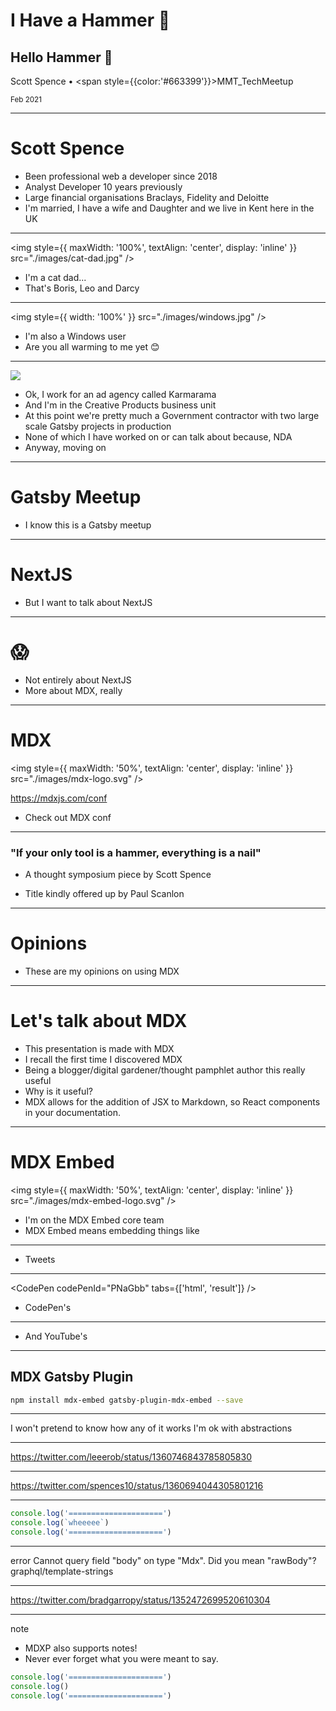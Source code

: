 # I Have a Hammer 👋

## Hello Hammer 🔨

Scott Spence • <span style={{color:'#663399'}}>MMT_TechMeetup</span>

<small>Feb 2021</small>

---

# Scott Spence

<Note>

- Been professional web a developer since 2018
- Analyst Developer 10 years previously
- Large financial organisations Braclays, Fidelity and Deloitte
- I'm married, I have a wife and Daughter and we live in Kent here in
  the UK

</Note>

---

<img
  style={{ maxWidth: '100%', textAlign: 'center', display: 'inline' }}
  src="./images/cat-dad.jpg"
/>

<Note>

- I'm a cat dad...
- That's Boris, Leo and Darcy

</Note>

---

<img style={{ width: '100%' }} src="./images/windows.jpg" />

<Note>

- I'm also a Windows user
- Are you all warming to me yet 😊

</Note>

---

<img src="./images/karma-logo.svg" />

<Note>

- Ok, I work for an ad agency called Karmarama
- And I'm in the Creative Products business unit
- At this point we're pretty much a Government contractor with two
  large scale Gatsby projects in production
- None of which I have worked on or can talk about because, NDA
- Anyway, moving on

</Note>

---

# Gatsby Meetup

<Note>

- I know this is a Gatsby meetup

</Note>

---

# NextJS

<Note>

- But I want to talk about NextJS

</Note>

---

# 😱

<Note>

- Not entirely about NextJS
- More about MDX, really

</Note>

---

# MDX

<img
  style={{ maxWidth: '50%', textAlign: 'center', display: 'inline' }}
  src="./images/mdx-logo.svg"
/>

https://mdxjs.com/conf

<Note>

- Check out MDX conf

</Note>

---

### "If your only tool is a hammer, everything is a nail"

- A thought symposium piece by Scott Spence

<Note>

- Title kindly offered up by Paul Scanlon

</Note>

---

# Opinions

<Note>

- These are my opinions on using MDX

</Note>

---

# Let's talk about MDX

<Note>

- This presentation is made with MDX
- I recall the first time I discovered MDX
- Being a blogger/digital gardener/thought pamphlet author this really
  useful
- Why is it useful?
- MDX allows for the addition of JSX to Markdown, so React components
  in your documentation.

</Note>

---

# MDX Embed

<img
  style={{ maxWidth: '50%', textAlign: 'center', display: 'inline' }}
  src="./images/mdx-embed-logo.svg"
/>

<Note>

- I'm on the MDX Embed core team
- MDX Embed means embedding things like

</Note>

---

<Tweet
  tweetLink="leeerob/status/1360746843785805830"
  align="center"
  hideConversation={true}
/>

<Note>

- Tweets

</Note>

---

<CodePen codePenId="PNaGbb" tabs={['html', 'result']} />

<Note>

- CodePen's

</Note>

---

<YouTube youTubeId="W3Ixy4B1AaQ" />

<Note>

- And YouTube's

</Note>

---

## MDX Gatsby Plugin

```bash
npm install mdx-embed gatsby-plugin-mdx-embed --save
```

---

I won't pretend to know how any of it works I'm ok with abstractions

---

https://twitter.com/leeerob/status/1360746843785805830

---

https://twitter.com/spences10/status/1360694044305801216

---

<CodeHighlight>

```js {2}
console.log('=====================')
console.log(`wheeeee`)
console.log('=====================')
```

</CodeHighlight>

---

<Callout variant="danger">
  error Cannot query field "body" on type "Mdx". Did you mean
  "rawBody"? graphql/template-strings
</Callout>

---

https://twitter.com/bradgarropy/status/1352472699520610304

---

note

<Note>

- MDXP also supports notes!
- Never ever forget what you were meant to say.

</Note>

```js
console.log('=====================')
console.log()
console.log('=====================')
```
